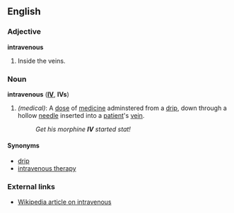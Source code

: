 ==English==

===Adjective===
'''intravenous'''
# Inside the veins.

===Noun===
'''intravenous''' ('''[[IV]]''', '''IVs''')
#''(medical)'': A [[dose]] of [[medicine]] adminstered from a [[drip]], down through a hollow [[needle]] inserted into a [[patient]]'s [[vein]].
#:''Get his morphine '''IV''' started stat!''

====Synonyms====
*[[drip]]
*[[intravenous therapy]]

===External links===
*[[w:intravenous|Wikipedia article on intravenous]]